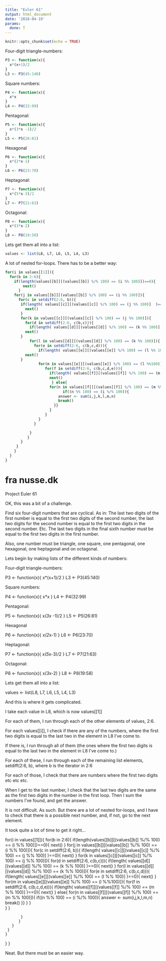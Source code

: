 ```yaml
---
title: "Euler 61"
output: html_document
date: '2018-04-19'
params:
  done: T
---
```


```r
knitr::opts_chunk$set(echo = TRUE)
```

Four-digit triangle-numbers:

```r
P3 <- function(x){
  x*(x+1)/2
}
L3 <- P3(45:140)
```


Square numbers:
```r
P4 <- function(x){
  x*x
}
L4 <- P4(32:99)

```


Pentagonal:
```r
P5 <- function(x){
  x*(3*x -1)/2
}
L5 <- P5(26:81)

```


Hexagonal
```r
P6 <- function(x){
  x*(2*x-1)
}
L6 <- P6(23:70)

```


Heptagonal:
```r
P7 <- function(x){
  x*(5*x-3)/2
}
L7 <- P7(21:63)

```


Octagonal:
```r
P8 <- function(x){
  x*(3*x-2)
}
L8 <- P8(19:58)

```


Lets get them all into a list:
```r
values <- list(L8, L7, L6, L5, L4, L3)
```



A lot of nested for-loops. There has to be a better way:
```r
for(i in values[[1]]){
  for(b in 2:6){
    if(length(values[[b]][(values[[b]] %/% 100) == (i %% 100)])==0){
        next()
      }
    for(j in values[[b]][(values[[b]] %/% 100) == (i %% 100)]){
      for(c in setdiff(2:6, b)){
       if(length( values[[c]][(values[[c]] %/% 100) == (j %% 100)]  )==0){
         next()
       }
       for(k in values[[c]][(values[[c]] %/% 100) == (j %% 100)]){
         for(d in setdiff(2:6, c(b,c))){
           if(length( values[[d]][(values[[d]] %/% 100) == (k %% 100)]  )==0){
         next()
       }
           for(l in values[[d]][(values[[d]] %/% 100) == (k %% 100)]){
             for(e in setdiff(2:6, c(b,c,d))){
               if(length( values[[e]][(values[[e]] %/% 100) == (l %% 100)]  )==0){
         next()
       }
               for(m in values[[e]][(values[[e]] %/% 100) == (l %%100)]){
                  for(f in setdiff(2:6, c(b,c,d,e))){
                    if(length( values[[f]][(values[[f]] %/% 100) == (m %% 100)]  )==0){
                    next()
                     } else{
                    for(n in values[[f]][(values[[f]] %/% 100) == (m %% 100)]){
                          if((n %% 100) == (i %/% 100)){
                        answer <- sum(i,j,k,l,m,n)
                        break()
                      }}
                    }
                  }   
               }
             } 

           }
          }
       }
     }
    }
  }
}

```



# fra nusse.dk

Project Euler 61

OK, this was a bit of a challenge.

Find six four-digit numbers that are cyclical. As in: The last two digits of the first number is equal to the first two digits of the second number, the last two digits for the second number is equal to the first two digits in the second number. Etc. The last two digits in the final sixth number must be equal to the first two digits in the first number.

Also, one number must be triangle, one square, one pentagonal, one hexagonal, one heptagonal and on octagonal.

Lets begin by making lists of the different kinds of numbers:

Four-digit triangle-numbers:

P3 <- function(x){
  x*(x+1)/2
}
L3 <- P3(45:140)


Square numbers:

P4 <- function(x){
  x*x
}
L4 <- P4(32:99)


Pentagonal:

P5 <- function(x){
  x*(3*x -1)/2
}
L5 <- P5(26:81)


Hexagonal

P6 <- function(x){
  x*(2*x-1)
}
L6 <- P6(23:70)


Heptagonal:

P7 <- function(x){
  x*(5*x-3)/2
}
L7 <- P7(21:63)


Octagonal:

P8 <- function(x){
  x*(3*x-2)
}
L8 <- P8(19:58)


Lets get them all into a list:

values <- list(L8, L7, L6, L5, L4, L3)


And this is where it gets complicated.

I take each value in L8, which is now values[[1]]

For each of them, I run through each of the other elements of values, 2:6.

For each values[[i]], I check if there are any of the numbers, where the first two digits is equal to the last two in the element in L8 I've come to.

If there is, I run through all of them (the ones where the first two digits is equal to the last two in the element in L8 I've come to.)

For each of these, I run through each of the remaining list elements, setdiff(2:6, b), where b is the iterator in 2:6

For each of those, I check that there are numbers where the first two digits etc etc etc.

When I get to the last number, I check that the last two digits are the same as the first two digits in the number in the first loop. Then I sum the numbers I've found, and get the answer.

It is not difficult. As such. But there are a lot of nested for-loops, and I have to check that there is a possible next number, and, if not, go to the next element.

It took quite a lot of time to get it right…

for(i in values[[1]]){
  for(b in 2:6){
    if(length(values[[b]][(values[[b]] %/% 100) == (i %% 100)])==0){
        next()
      }
    for(j in values[[b]][(values[[b]] %/% 100) == (i %% 100)]){
      for(c in setdiff(2:6, b)){
       if(length( values[[c]][(values[[c]] %/% 100) == (j %% 100)]  )==0){
         next()
       }
       for(k in values[[c]][(values[[c]] %/% 100) == (j %% 100)]){
         for(d in setdiff(2:6, c(b,c))){
           if(length( values[[d]][(values[[d]] %/% 100) == (k %% 100)]  )==0){
         next()
       }
           for(l in values[[d]][(values[[d]] %/% 100) == (k %% 100)]){
             for(e in setdiff(2:6, c(b,c,d))){
               if(length( values[[e]][(values[[e]] %/% 100) == (l %% 100)]  )==0){
         next()
       }
               for(m in values[[e]][(values[[e]] %/% 100) == (l %%100)]){
                  for(f in setdiff(2:6, c(b,c,d,e))){
                    if(length( values[[f]][(values[[f]] %/% 100) == (m %% 100)]  )==0){
                    next()
                     } else{
                    for(n in values[[f]][(values[[f]] %/% 100) == (m %% 100)]){
                          if((n %% 100) == (i %/% 100)){
                        answer <- sum(i,j,k,l,m,n)
                        break()
                      }}
                    }
                  }   
               }
             } 

           }
          }
       }
     }
    }
  }
}


Neat. But there must be an easier way.